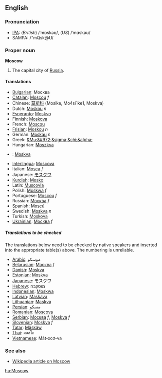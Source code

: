 ==English==
===Pronunciation===
*[[IPA]]: (''British'') /ˈmɒskəʊ/, (''US'') /ˈmɑskaʊ/
*SAMPA: /"mQsk@U/

===Proper noun===
'''Moscow'''

#The capital city of [[Russia]].

====Translations====
*[[Bulgarian]]: Москва
*[[Catalan]]: [[Moscou]] ''f''
*Chinese: [[莫斯科]] (Mosike, Mo4si1ke1, Moskva)
*Dutch: [[Moskou]] ''n''
*[[Esperanto]]: [[Moskvo]]
*Finnish: [[Moskova]]
*French: [[Moscou]]
*[[Frisian]]: [[Moskou]] ''n''
*German: [[Moskau]] ''n''
*Greek: [[&Mu;&#972;&sigma;&chi;&alpha;]]
*Hungarian: [[Moszkva]]
* {{io}} : [[Moskva]]
*[[Interlingua]]: [[Moscova]]
*Italian: [[Mosca]] ''f''
*Japanese: [[モスクワ]]
*[[Kurdish]]: [[Mosko]]
*Latin: [[Muscovia]]
*Polish: [[Moskwa]] ''f''
*Portuguese: [[Moscou]] ''f''
*Russian: [[Москва]] ''f''
*Spanish: [[Moscú]]
*Swedish: [[Moskva]] ''n''
*Turkish: [[Moskova]]
*[[Ukrainian]]: [[Москва]] ''f''

=====Translations to be checked=====
<!--Remove this section once all of the translations below have been moved into the tables above.-->

The translations below need to be checked by native speakers and inserted into the appropriate table(s) above.  The numbering is unreliable.

*[[Arabic]]: موسكو
*[[Belarusian]]: [[Масква]] ''f''
*[[Danish]]: [[Moskva]]
*[[Estonian]]: [[Moskva]]
*[[Japanese]]: モスクワ
*[[Hebrew]]: מוסקבה
*[[Indonesian]]: [[Moskwa]]
*[[Latvian]]: [[Maskava]]
*[[Lithuanian]]: [[Maskva]]
*[[Persian]]: مسکو
*[[Romanian]]: [[Moscova]]
*[[Serbian]]: [[Москва]] ''f'', [[Moskva]]  ''f''
*[[Slovenian]]: [[Moskva]] ''f''
*[[Tatar]]: [[Mäskäw]]
*[[Thai]]: มอสโก
*[[Vietnamese]]: Mát-xcơ-va

===See also===
*[[w:Moscow, Russia|Wikipedia article on Moscow]]

[[hu:Moscow]]